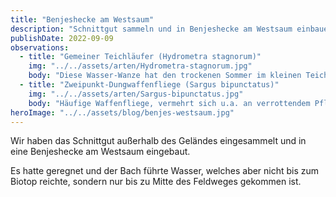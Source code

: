 ```yaml
---
title: "Benjeshecke am Westsaum"
description: "Schnittgut sammeln und in Benjeshecke am Westsaum einbauen."
publishDate: 2022-09-09
observations:
  - title: "Gemeiner Teichläufer (Hydrometra stagnorum)"
    img: "../../assets/arten/Hydrometra-stagnorum.jpg"
    body: "Diese Wasser-Wanze hat den trockenen Sommer im kleinen Teich überdauert."
  - title: "Zweipunkt-Dungwaffenfliege (Sargus bipunctatus)"
    img: "../../assets/arten/Sargus-bipunctatus.jpg"
    body: "Häufige Waffenfliege, vermehrt sich u.a. an verrottendem Pflanzenmaterial."
heroImage: "../../assets/blog/benjes-westsaum.jpg"
---
```



Wir haben das Schnittgut außerhalb des Geländes eingesammelt und in eine Benjeshecke am Westsaum eingebaut.

Es hatte geregnet und der Bach führte Wasser, welches aber nicht bis zum Biotop reichte, sondern nur bis zu Mitte des Feldweges gekommen ist.

<Cards observations={frontmatter.observations} />
